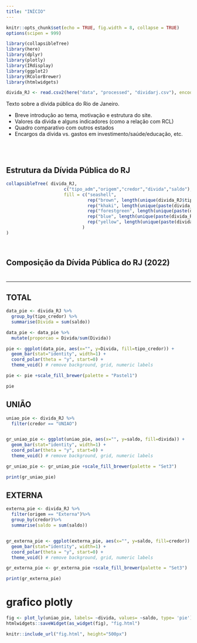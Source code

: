 ---
title: "INÍCIO"
---

```{r setup, include=FALSE}
knitr::opts_chunk$set(echo = TRUE, fig.width = 8, collapse = TRUE)
options(scipen = 999)
```

```{r bibliotecas, message=FALSE, warning=FALSE}
library(collapsibleTree)
library(here)
library(dplyr)
library(plotly)
library(IRdisplay)
library(ggplot2)
library(RColorBrewer)
library(htmlwidgets)
```

```{r importacao_dados}
divida_RJ <- read.csv2(here("data", "processed", "dividarj.csv"), encoding = "UTF-8")
```


Texto sobre a dívida pública do Rio de Janeiro.

* Breve introdução ao tema, motivação e estrutura do site.
* Valores da dívida e alguns indicadores (como a relação com RCL)
* Quadro comparativo com outros estados
* Encargos da dívida vs. gastos em investimento/saúde/educação, etc.

<br>
<br>

##  Estrutura da Dívida Pública do RJ
```{r arvore_divida}
collapsibleTree( divida_RJ,
                      c("tipo_adm","origem","credor","divida","saldo"),
                      fill = c("seashell",
                               rep("brown", length(unique(divida_RJ$tipo_adm))),
                               rep("khaki", length(unique(paste(divida_RJ$tipo_adm, divida_RJ$origem)))),
                               rep("forestgreen", length(unique(paste(divida_RJ$tipo_adm, divida_RJ$credor)))),
                               rep("blue", length(unique(paste(divida_RJ$credor,divida_RJ$divida)))),
                               rep("yellow", length(unique(paste(divida_RJ$divida, divida_RJ$saldo))))
                             )
)
```

<br>

## Composição da Dívida Pública do RJ (2022)
# {.tabset .tabset-fade .tabset-pills}
***

## TOTAL
```{r pizza_total, out.width= "70%", fig.align = 'center'}
data_pie <- divida_RJ %>%
  group_by(tipo_credor) %>%
  summarise(Divida = sum(saldo))

data_pie <- data_pie %>%
  mutate(proporcao = Divida/sum(Divida))

pie <- ggplot(data_pie, aes(x="", y=Divida, fill=tipo_credor)) +
  geom_bar(stat="identity", width=1) +
  coord_polar(theta = "y", start=0) +
  theme_void() # remove background, grid, numeric labels

pie <- pie +scale_fill_brewer(palette = "Pastel1")

pie
```



## UNIÃO
```{r uniao, out.width="70%", fig.align = 'center'}
uniao_pie <- divida_RJ %>%
  filter(credor == "UNIAO")


gr_uniao_pie <- ggplot(uniao_pie, aes(x="", y=saldo, fill=divida)) +
  geom_bar(stat="identity", width=1) +
  coord_polar(theta = "y", start=0) +
  theme_void() # remove background, grid, numeric labels

gr_uniao_pie <- gr_uniao_pie +scale_fill_brewer(palette = "Set3")

print(gr_uniao_pie)
```

## EXTERNA
```{r externa, out.width="70%", fig.align = 'center'}
externa_pie <- divida_RJ %>%
  filter(origem == "Externa")%>%
  group_by(credor)%>%
  summarise(saldo = sum(saldo))


gr_externa_pie <- ggplot(externa_pie, aes(x="", y=saldo, fill=credor)) +
  geom_bar(stat="identity", width=1) +
  coord_polar(theta = "y", start=0) +
  theme_void() # remove background, grid, numeric labels

gr_externa_pie <- gr_externa_pie +scale_fill_brewer(palette = "Set3")

print(gr_externa_pie)
```


# grafico plotly
```{r}
fig <- plot_ly(uniao_pie, labels= ~divida, values= ~saldo, type= 'pie')
htmlwidgets::saveWidget(as_widget(fig), "fig.html")

knitr::include_url("fig.html", height="500px")
```


